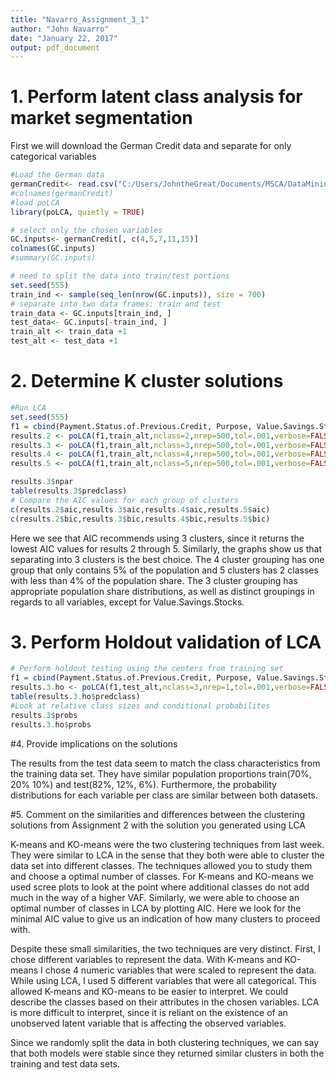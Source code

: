 ```yaml
---
title: "Navarro_Assignment_3_1"
author: "John Navarro"
date: "January 22, 2017"
output: pdf_document
---
```

# 1. Perform latent class analysis for market segmentation

First we will download the German Credit data and separate for only categorical variables

```r
#Load the German data
germanCredit<- read.csv("C:/Users/JohntheGreat/Documents/MSCA/DataMining/Week1/german_credit.csv", header=TRUE, sep=",")
#colnames(germanCredit)
#load poLCA
library(poLCA, quietly = TRUE)

# select only the chosen variables
GC.inputs<- germanCredit[, c(4,5,7,11,15)]
colnames(GC.inputs)
#summary(GC.inputs)

# need to split the data into train/test portions
set.seed(555)
train_ind <- sample(seq_len(nrow(GC.inputs)), size = 700)
# separate into two data frames: train and test
train_data <- GC.inputs[train_ind, ]
test_data<- GC.inputs[-train_ind, ]
train_alt <- train_data +1
test_alt <- test_data +1


```

# 2. Determine K cluster solutions

```r
#Run LCA
set.seed(555)
f1 = cbind(Payment.Status.of.Previous.Credit, Purpose, Value.Savings.Stocks, Guarantors,Concurrent.Credits)~1
results.2 <- poLCA(f1,train_alt,nclass=2,nrep=500,tol=.001,verbose=FALSE,graphs=TRUE)
results.3 <- poLCA(f1,train_alt,nclass=3,nrep=500,tol=.001,verbose=FALSE,graphs=TRUE)
results.4 <- poLCA(f1,train_alt,nclass=4,nrep=500,tol=.001,verbose=FALSE,graphs=TRUE)
results.5 <- poLCA(f1,train_alt,nclass=5,nrep=500,tol=.001,verbose=FALSE,graphs=TRUE)

results.3$npar
table(results.3$predclass)
# Compare the AIC values for each group of clusters
c(results.2$aic,results.3$aic,results.4$aic,results.5$aic)
c(results.2$bic,results.3$bic,results.4$bic,results.5$bic)
```
Here we see that AIC recommends using 3 clusters, since it returns the lowest AIC values for results 2 through 5. Similarly, the graphs show us that separating into 3 clusters is the best choice. The 4 cluster grouping has one group that only contains 5% of the population and 5 clusters has 2 classes with less than 4% of the population share. The 3 cluster grouping has appropriate population share distributions, as well as distinct groupings in regards to all variables, except for Value.Savings.Stocks.

# 3. Perform Holdout validation of LCA

```r
# Perform holdout testing using the centers from training set
f1 = cbind(Payment.Status.of.Previous.Credit, Purpose, Value.Savings.Stocks, Guarantors,Concurrent.Credits)~1
results.3.ho <- poLCA(f1,test_alt,nclass=3,nrep=1,tol=.001,verbose=FALSE,graphs=TRUE,probs.start=results.3$probs)
table(results.3.ho$predclass)
#Look at relative class sizes and conditional probabilites
results.3$probs
results.3.ho$probs

```


#4. Provide implications on the solutions

The results from the test data seem to match the class characteristics from the training data set. They have similar population proportions train(70%, 20% 10%) and test(82%, 12%, 6%). Furthermore, the probability distributions for each variable per class are similar between both datasets. 

#5. Comment on the similarities and differences between the clustering solutions from Assignment 2 with the solution you generated using LCA

K-means and KO-means were the two clustering techniques from last week. They were similar to LCA in the sense that they both were able to cluster the data set into different classes. The techniques allowed you to study them and choose a optimal number of classes. For K-means and KO-means we used scree plots to look at the point where additional classes do not add much in the way of a higher VAF. Similarly, we were able to choose an optimal number of classes in LCA by plotting AIC. Here we look for the minimal AIC value to give us an indication of how many clusters to proceed with.

Despite these small similarities, the two techniques are very distinct. First, I chose different variables to represent the data. With K-means and KO-means I chose 4 numeric variables that were scaled to represent the data. While using LCA, I used 5 different variables that were all categorical. This allowed K-means and KO-means to be easier to interpret. We could describe the classes based on their attributes in the chosen variables. LCA is more difficult to interpret, since it is reliant on the existence of an unobserved latent variable that is affecting the observed variables.

Since we randomly split the data in both clustering techniques, we can say that both models were stable since they returned similar clusters in both the training and test data sets.

